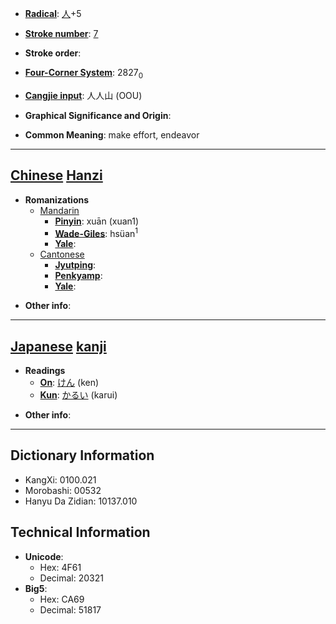 * '''[[Wiktionary:Chinese radical index| Radical]]''': [[Wiktionary:Chinese radical index 人|人]]+5

* '''[[Wiktionary:Chinese total strokes index|Stroke number]]''': [[Wiktionary:Chinese total strokes index 7|7]]

* '''Stroke order''': 

* '''[[Wiktionary:Chinese four corner index|Four-Corner System]]''': 2827<sub>0</sub>

* '''[[Wiktionary:Chinese Cangjie index|Cangjie input]]''': 人人山 (OOU)

* '''Graphical Significance and Origin''': 

* '''Common Meaning''': make effort, endeavor

----

== [[Chinese]] [[Hanzi]] ==

* '''Romanizations'''
** [[Mandarin]]
*** '''[[Pinyin]]''': xuān (xuan1)
*** '''[[Wade-Giles]]''': hsüan<sup>1</sup>
*** '''[[Yale]]''': 
**[[Cantonese]]
***'''[[Jyutping]]''':
***'''[[Penkyamp]]''': 
***'''[[Yale]]''': 

* '''Other info''': 

----

== [[Japanese]] [[kanji]] ==

* '''Readings'''
** '''[[On]]''': [[けん]] (ken)
** '''[[Kun]]''': [[かるい]] (karui)

* '''Other info''':  

----

== Dictionary Information ==

* KangXi: 0100.021
* Morobashi: 00532
* Hanyu Da Zidian: 10137.010

== Technical Information ==

* '''Unicode''':
** Hex: 4F61
** Decimal: 20321
* '''Big5''':
** Hex: CA69
** Decimal: 51817